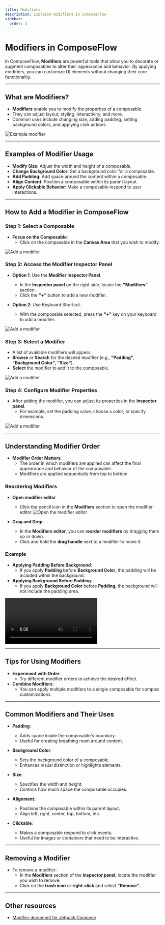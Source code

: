 ```yaml
---
title: Modifiers
description: Explains modifiers in ComposeFlow
sidebar:
  order: 3
---
```


# Modifiers in ComposeFlow

In ComposeFlow, **Modifiers** are powerful tools that allow you to decorate or augment composables to alter their appearance and behavior. By applying modifiers, you can customize UI elements without changing their core functionality.

---

## What are Modifiers?

- **Modifiers** enable you to modify the properties of a composable.
- They can adjust layout, styling, interactivity, and more.
- Common uses include changing size, adding padding, setting background colors, and applying click actions.

![Example modifier](/image/modifier_padding.png)

---

## Examples of Modifier Usage

- **Modify Size**: Adjust the width and height of a composable.
- **Change Background Color**: Set a background color for a composable.
- **Add Padding**: Add space around the content within a composable.
- **Align Content**: Position a composable within its parent layout.
- **Apply Clickable Behavior**: Make a composable respond to user interactions.

---

## How to Add a Modifier in ComposeFlow

### Step 1: Select a Composable

- **Focus on the Composable**:
  - Click on the composable in the **Canvas Area** that you wish to modify.

![Add a modifier](/image/modifier_create_1.png)

### Step 2: Access the Modifier Inspector Panel

- **Option 1**: Use the **Modifier Inspector Panel**.
  - In the **Inspector panel** on the right side, locate the **"Modifiers"** section.
  - Click the **"+"** button to add a new modifier.

- **Option 2**: Use Keyboard Shortcut.
  - With the composable selected, press the **"+"** key on your keyboard to add a modifier.

![Add a modifier](/image/modifier_create_2.png)

### Step 3: Select a Modifier

- A list of available modifiers will appear.
- **Browse** or **Search** for the desired modifier (e.g., **"Padding"**, **"Background Color"**, **"Size"**).
- **Select** the modifier to add it to the composable.

![Add a modifier](/image/modifier_create_3.png)

### Step 4: Configure Modifier Properties

- After adding the modifier, you can adjust its properties in the **Inspector panel**.
  - For example, set the padding value, choose a color, or specify dimensions.

![Add a modifier](/image/modifier_create_4.png)

---

## Understanding Modifier Order

- **Modifier Order Matters**:
  - The order in which modifiers are applied can affect the final appearance and behavior of the composable.
  - Modifiers are applied sequentially from top to bottom.

### Reordering Modifiers

- **Open modifier editor**
  - Click the pencil icon in the **Modifiers** section to open the modifier editor
![Open the modifier editor](/image/open_modifier_editor.png)

- **Drag and Drop**:
  - In the **Modifiers editor**, you can **reorder modifiers** by dragging them up or down.
  - Click and hold the **drag handle** next to a modifier to move it.

### Example

- **Applying Padding Before Background**:
  - If you apply **Padding** before **Background Color**, the padding will be included within the background.
- **Applying Background Before Padding**:
  - If you apply **Background Color** before **Padding**, the background will not include the padding area.

<video controls>
  <source src="/video/modifier_order_matters.webm" type="video/webm" />
</video>

---

## Tips for Using Modifiers

- **Experiment with Order**:
  - Try different modifier orders to achieve the desired effect.
- **Combine Modifiers**:
  - You can apply multiple modifiers to a single composable for complex customizations.

---

## Common Modifiers and Their Uses

- **Padding**:
  - Adds space inside the composable's boundary.
  - Useful for creating breathing room around content.

- **Background Color**:
  - Sets the background color of a composable.
  - Enhances visual distinction or highlights elements.

- **Size**:
  - Specifies the width and height.
  - Controls how much space the composable occupies.

- **Alignment**:
  - Positions the composable within its parent layout.
  - Align left, right, center, top, bottom, etc.

- **Clickable**:
  - Makes a composable respond to click events.
  - Useful for images or containers that need to be interactive.

---

## Removing a Modifier

- To remove a modifier:
  - In the **Modifiers** section of the **Inspector panel**, locate the modifier you wish to remove.
  - Click on the **trash icon** or **right-click** and select **"Remove"**.

---

## Other resources

- [Modifier document for Jetpack Compose](https://developer.android.com/develop/ui/compose/modifiers)
